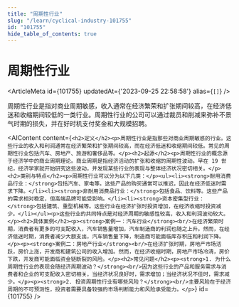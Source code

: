 ```yaml
---
title: "周期性行业"
slug: "/learn/cyclical-industry-101755"
id: "101755"
hide_table_of_contents: true
---
```



# 周期性行业

<ArticleMeta id={101755} updatedAt={'2023-09-25 22:58:58'} alias={`[]`} />
<div className='border-solid border-b border-t-0 my-4 border-[var(--ifm-color-gray-300)]' />

周期性行业是指对商业周期敏感，收入通常在经济繁荣和扩张期间较高，在经济低迷和收缩期间较低的一类行业。周期性行业的公司可以通过裁员和削减来弥补不景气时期的损失，并在好时机支付奖金和大规模招聘。

<AIContent content={`<h2>定义</h2><p>周期性行业是指那些对商业周期敏感的行业。这些行业的收入和利润通常在经济繁荣和扩张期间较高，而在经济低迷和收缩期间较低。常见的周期性行业包括汽车、房地产、旅游和奢侈品等。</p><h2>起源</h2><p>周期性行业的概念源于经济学中的商业周期理论。商业周期是指经济活动的扩张和收缩的周期性波动。早在 19 世纪，经济学家就开始研究这些波动，并发现某些行业的表现与整体经济状况密切相关。</p><h2>类别与特点</h2><p>周期性行业可以分为以下几类：</p><ul><li><strong>耐用消费品行业：</strong>包括汽车、家电等。这些产品的购买通常可以推迟，因此在经济低迷时需求下降。</li><li><strong>非耐用消费品行业：</strong>包括食品、饮料等。这些产品的需求相对稳定，但高端品牌可能受影响。</li><li><strong>资本密集型行业：</strong>包括建筑、重型机械等。这些行业在经济扩张时投资增加，在经济收缩时投资减少。</li></ul><p>这些行业的共同特点是对经济周期的敏感性较高，收入和利润波动较大。</p><h2>具体案例</h2><p><strong>案例一：汽车行业</strong><br/>在经济繁荣时期，消费者有更多的可支配收入，汽车销售量增加，汽车制造商的利润也随之上升。然而，在经济低迷时期，消费者减少大额支出，汽车销售量下降，制造商可能面临库存积压和利润下降。</p><p><strong>案例二：房地产行业</strong><br/>在经济扩张时期，房地产市场活跃，房价上涨，开发商和建筑公司的收入增加。然而，在经济收缩时期，房地产市场冷清，房价下跌，开发商可能面临资金链断裂的风险。</p><h2>常见问题</h2><p><strong>1. 为什么周期性行业的表现会随经济周期波动？</strong><br/>因为这些行业的产品和服务需求与消费者和企业的可支配收入密切相关，当经济状况良好时，需求增加；当经济状况不佳时，需求减少。</p><p><strong>2. 投资周期性行业有哪些风险？</strong><br/>主要风险在于经济周期的不可预测性，投资者需要具备较强的市场判断能力和风险承受能力。</p>`} id={101755} />
